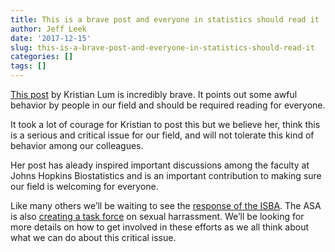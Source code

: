 ```yaml
---
title: This is a brave post and everyone in statistics should read it
author: Jeff Leek
date: '2017-12-15'
slug: this-is-a-brave-post-and-everyone-in-statistics-should-read-it
categories: []
tags: []
---
```


[This post](https://medium.com/@kristianlum/statistics-we-have-a-problem-304638dc5de5) by Kristian Lum is incredibly brave. It points out some awful behavior by people in our field and should be required reading for everyone. 

It took a lot of courage for Kristian to post this but we believe her, think this is a serious and critical issue for our field, and will not tolerate this kind of behavior among our colleagues. 

Her post has aleady inspired important discussions among the faculty at Johns Hopkins Biostatistics and is an important contribution to making sure our field is welcoming for everyone. 

Like many others we'll be waiting to see the [response of the ISBA](https://twitter.com/KerrieMengersen/status/941413766532493312). The ASA is also [creating a task force](https://twitter.com/AmstatNews/status/941339084093616129) on sexual harrassment. We'll be looking for more details on how to get involved in these efforts as we all think about what we can do about this critical issue. 